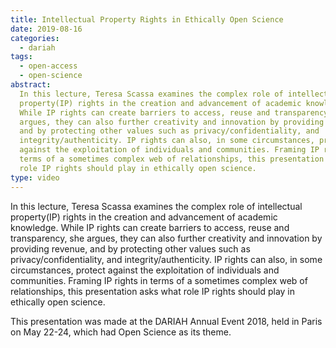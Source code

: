 ```yaml
---
title: Intellectual Property Rights in Ethically Open Science
date: 2019-08-16
categories:
  - dariah
tags:
  - open-access
  - open-science
abstract:
  In this lecture, Teresa Scassa examines the complex role of intellectual
  property(IP) rights in the creation and advancement of academic knowledge.
  While IP rights can create barriers to access, reuse and transparency, she
  argues, they can also further creativity and innovation by providing revenue,
  and by protecting other values such as privacy/confidentiality, and
  integrity/authenticity. IP rights can also, in some circumstances, protect
  against the exploitation of individuals and communities. Framing IP rights in
  terms of a sometimes complex web of relationships, this presentation asks what
  role IP rights should play in ethically open science.
type: video
---
```


In this lecture, Teresa Scassa examines the complex role of intellectual
property(IP) rights in the creation and advancement of academic knowledge. While
IP rights can create barriers to access, reuse and transparency, she argues,
they can also further creativity and innovation by providing revenue, and by
protecting other values such as privacy/confidentiality, and
integrity/authenticity. IP rights can also, in some circumstances, protect
against the exploitation of individuals and communities. Framing IP rights in
terms of a sometimes complex web of relationships, this presentation asks what
role IP rights should play in ethically open science.

This presentation was made at the DARIAH Annual Event 2018, held in Paris on May
22-24, which had Open Science as its theme.

<VideoCard
  title="Intellectual Property Rights in Ethically Open Science"
  id="Udly8zTIhL0"
  image="images/teresa-scassa.png"
/>
